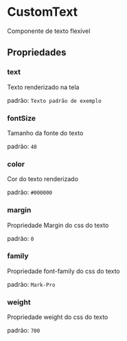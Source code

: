 # CustomText


Componente de texto flexível

## Propriedades


### text

Texto renderizado na tela

padrão: `Texto padrão de exemplo`

### fontSize

Tamanho da fonte do texto

padrão: `48`

### color

Cor do texto renderizado

padrão: `#000000`

### margin

Propriedade Margin do css do texto

padrão: `0`

### family

Propriedade font-family do css do texto

padrão: `Mark-Pro`

### weight

Propriedade weight do css do texto

padrão: `700`